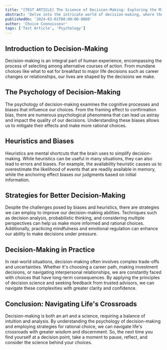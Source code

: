 ```yaml
---
title: "[TEST ARTICLE] The Science of Decision-Making: Exploring the Mind's Choices"
abstract: 'Delve into the intricate world of decision-making, where the mind navigates through a maze of options to arrive at choices that shape our lives. Explore the cognitive processes, biases, and heuristics that influence our decisions, and uncover strategies for making more informed and rational choices. From simple everyday decisions to complex life-altering ones, gain insights into the science behind decision-making and empower yourself to navigate the complexities of choice with clarity and confidence.'
publishedOn: '2024-03-01T08:00:00-0800'
author: 'Choice Connoisseur'
tags: ['Test Article', 'Psychology']
---
```


## Introduction to Decision-Making

Decision-making is an integral part of human experience, encompassing the process of selecting among alternative courses of action. From mundane choices like what to eat for breakfast to major life decisions such as career changes or relationships, our lives are shaped by the decisions we make.

## The Psychology of Decision-Making

The psychology of decision-making examines the cognitive processes and biases that influence our choices. From the framing effect to confirmation bias, there are numerous psychological phenomena that can lead us astray and impact the quality of our decisions. Understanding these biases allows us to mitigate their effects and make more rational choices.

## Heuristics and Biases

Heuristics are mental shortcuts that the brain uses to simplify decision-making. While heuristics can be useful in many situations, they can also lead to errors and biases. For example, the availability heuristic causes us to overestimate the likelihood of events that are readily available in memory, while the anchoring effect biases our judgments based on initial information.

## Strategies for Better Decision-Making

Despite the challenges posed by biases and heuristics, there are strategies we can employ to improve our decision-making abilities. Techniques such as decision analysis, probabilistic thinking, and considering multiple perspectives can help us make more informed and rational choices. Additionally, practicing mindfulness and emotional regulation can enhance our ability to make decisions under pressure.

## Decision-Making in Practice

In real-world situations, decision-making often involves complex trade-offs and uncertainties. Whether it's choosing a career path, making investment decisions, or navigating interpersonal relationships, we are constantly faced with choices that have long-term consequences. By applying the principles of decision science and seeking feedback from trusted advisors, we can navigate these complexities with greater clarity and confidence.

## Conclusion: Navigating Life's Crossroads

Decision-making is both an art and a science, requiring a balance of intuition and analysis. By understanding the psychology of decision-making and employing strategies for rational choice, we can navigate life's crossroads with greater wisdom and discernment. So, the next time you find yourself at a decision point, take a moment to pause, reflect, and consider the science behind your choices.
